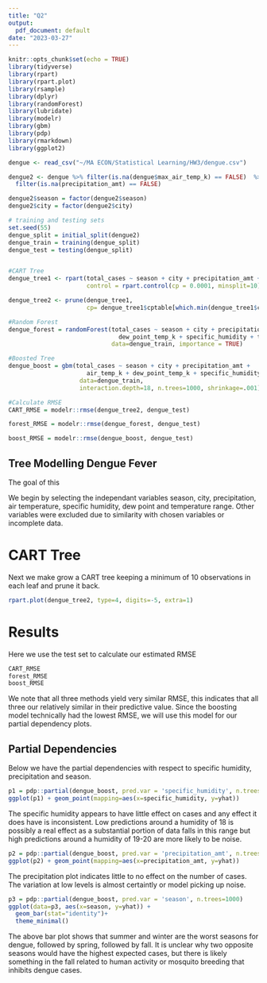 ---
title: "Q2"
output:
  pdf_document: default
date: "2023-03-27"
---

```{r setup, include=FALSE}
knitr::opts_chunk$set(echo = TRUE)
library(tidyverse)
library(rpart)
library(rpart.plot)
library(rsample) 
library(dplyr)
library(randomForest)
library(lubridate)
library(modelr)
library(gbm)
library(pdp)
library(rmarkdown)
library(ggplot2)

dengue <- read_csv("~/MA ECON/Statistical Learning/HW3/dengue.csv")

dengue2 <- dengue %>% filter(is.na(dengue$max_air_temp_k) == FALSE)  %>% 
  filter(is.na(precipitation_amt) == FALSE)

dengue2$season = factor(dengue2$season)
dengue2$city = factor(dengue2$city)

# training and testing sets
set.seed(55)
dengue_split = initial_split(dengue2)
dengue_train = training(dengue_split)
dengue_test = testing(dengue_split)


#CART Tree
dengue_tree1 <- rpart(total_cases ~ season + city + precipitation_amt + air_temp_k +  dew_point_temp_k + specific_humidity + tdtr_k, data=dengue_train,
                      control = rpart.control(cp = 0.0001, minsplit=10))

dengue_tree2 <- prune(dengue_tree1, 
                      cp= dengue_tree1$cptable[which.min(dengue_tree1$cptable[,"xerror"]),"CP"])

#Random Forest
dengue_forest = randomForest(total_cases ~ season + city + precipitation_amt + air_temp_k + 
                               dew_point_temp_k + specific_humidity + tdtr_k,
                             data=dengue_train, importance = TRUE)

#Boosted Tree
dengue_boost = gbm(total_cases ~ season + city + precipitation_amt +
                      air_temp_k + dew_point_temp_k + specific_humidity + tdtr_k,
                    data=dengue_train,
                    interaction.depth=18, n.trees=1000, shrinkage=.001)

#Calculate RMSE
CART_RMSE = modelr::rmse(dengue_tree2, dengue_test)

forest_RMSE = modelr::rmse(dengue_forest, dengue_test)

boost_RMSE = modelr::rmse(dengue_boost, dengue_test)
```

## Tree Modelling Dengue Fever
The goal of this

We begin by selecting the independant variables season, city, precipitation, air temperature, specific humidity, dew point and temperature range. Other variables were excluded due to similarity with chosen variables or incomplete data.

# CART Tree
Next we make grow a CART tree keeping a minimum of 10 observations in each leaf and prune it back.

```{r 0, echo=FALSE}
rpart.plot(dengue_tree2, type=4, digits=-5, extra=1)


```



# Results
Here we use the test set to calculate our estimated RMSE

```{r 1}
CART_RMSE
forest_RMSE
boost_RMSE

```
We note that all three methods yield very similar RMSE, this indicates that all three our relatively similar in their predictive value. Since the boosting model technically had the lowest RMSE, we will use this model for our partial dependency plots.

## Partial Dependencies
Below we have the partial dependencies with respect to specific humidity, precipitation and season.
```{r 2, echo=FALSE}
p1 = pdp::partial(dengue_boost, pred.var = 'specific_humidity', n.trees=1000)
ggplot(p1) + geom_point(mapping=aes(x=specific_humidity, y=yhat))

```

The specific humidity appears to have little effect on cases and any effect it does have is inconsistent. Low predictions around a humidity of 18 is possibly a real effect as a substantial portion of data falls in this range but high predictions around a humidity of 19-20 are more likely to be noise.

```{r 3, echo=FALSE}
p2 = pdp::partial(dengue_boost, pred.var = 'precipitation_amt', n.trees=1000)
ggplot(p2) + geom_point(mapping=aes(x=precipitation_amt, y=yhat))

```

The precipitation plot indicates little to no effect on the number of cases. The variation at low levels is almost certaintly or model picking up noise.

```{r 4, echo=FALSE}

p3 = pdp::partial(dengue_boost, pred.var = 'season', n.trees=1000)
ggplot(data=p3, aes(x=season, y=yhat)) +
  geom_bar(stat="identity")+
  theme_minimal()
```

The above bar plot shows that summer and winter are the worst seasons for dengue, followed by spring, followed by fall. It is unclear why two opposite seasons would have the highest expected cases, but there is likely something in the fall related to human activity or mosquito breeding that inhibits dengue cases.